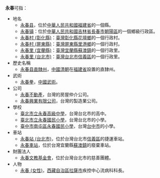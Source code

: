 '''永春'''可指：

*地名
**[[永春县|永春县]]，位於[[中華人民共和國|中華人民共和國]][[福建省|福建省]]的一個縣。
**[[永春镇|永春镇]]：位於[[中華人民共和國|中華人民共和國]][[吉林省|吉林省]][[長春市|長春市]][[朝陽區|朝陽區]]的一個鄉級行政區。
**[[永春村_(彰化縣)|永春村 (彰化縣)]]：[[臺灣|臺灣]][[彰化縣|彰化縣]][[花壇鄉|花壇鄉]]的一個行政村。
**[[永春村_(屏東縣)|永春村 (屏東縣)]]：[[臺灣|臺灣]][[屏東縣|屏東縣]][[里港鄉|里港鄉]]的一個行政村。
**[[永春里_(宜蘭縣)|永春里 (宜蘭縣)]]：[[臺灣|臺灣]][[宜蘭縣|宜蘭縣]][[蘇澳鎮|蘇澳鎮]]的一個行政里。
**[[永春里_(台北市)|永春里 (台北市)]]：[[臺灣|臺灣]][[台北市|台北市]][[信義區_(臺北市)|信義區]]的一個行政里。
*歷史名稱
**[[永春县直隸州|永春县直隸州]]，[[中國|中國]][[清朝|清朝]]在[[福建省|福建省]]設置的直隸州。
*武術
**[[永春拳|永春拳]]，[[中國武術|中國武術]]。
*公司
**[[永春不動產|永春不動產]]，台灣的房屋仲介公司。
**[[永春興業有限公司|永春興業有限公司]]，台灣的製造業公司。
*學校
**[[臺北市立永春高級中學|臺北市立永春高級中學]]，台灣台北市的高中。
**[[臺北市立永春國民小學|臺北市立永春國民小學]]，台灣台北市的小學。
**[[臺中市南屯區永春國民小學|臺中市南屯區永春國民小學]]，台灣[[台中市|台中市]]的小學。
*車站
**[[永春站_(台北市)|永春站 (台北市)]]，位於台灣台北市[[信義區_(臺北市)|信義區]]的捷運車站。
**[[永春車站|永春車站]]，位於台灣宜蘭縣[[蘇澳鎮|蘇澳鎮]]的廢棄車站。
*財團法人
**[[永春文教基金會|永春文教基金會]]，位於台灣台北市的慈善團體。
*人物
**[[永春_(女性)|永春 (女性)]]，[[西藏自治區|西藏自治區]][[拉薩市|拉薩市]]疾控中心流病科科長。

{{消歧義|Cat=二字中國相關消歧義}}
{{消歧義|Cat=二字臺灣相關消歧義}}
